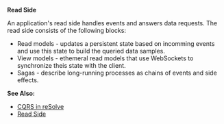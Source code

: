 **Read Side**

An application's read side handles events and answers data requests. The read side consists of the following blocks:

- Read models - updates a persistent state based on incomming events and use this state to build the queried data samples.
- View models - ethemeral read models that use WebSockets to synchronize theis state with the client.
- Sagas - describe long-running processes as chains of events and side effects.

**See Also:**

- [CQRS in reSolve](#cqrs-in-resolve)
- [Read Side](../../read-side.md)
